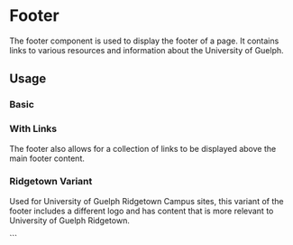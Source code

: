 

<Meta of={FooterStories} />

# Footer

The footer component is used to display the footer of a page. It contains links to various resources and information about the University of Guelph.

## Usage

### Basic

<Canvas of={FooterStories.Basic} sourceState='shown' />

### With Links

The footer also allows for a collection of links to be displayed above the main footer content.

<Canvas of={FooterStories.WithLinks} sourceState='shown' />

### Ridgetown Variant

Used for University of Guelph Ridgetown Campus sites, this variant of the footer includes a different logo and has content that is more relevant to University of Guelph Ridgetown.

<Canvas of={FooterStories.Ridgetown} sourceState='shown' />
```

